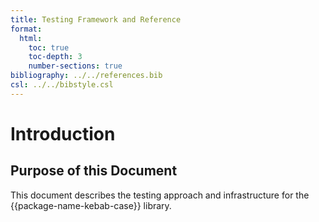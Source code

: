 ```yaml
---
title: Testing Framework and Reference
format:
  html:
    toc: true
    toc-depth: 3
    number-sections: true
bibliography: ../../references.bib
csl: ../../bibstyle.csl
---
```


# Introduction {#sec-introduction}

## Purpose of this Document {#sec-purpose}

This document describes the testing approach and infrastructure for the {{package-name-kebab-case}} library.
